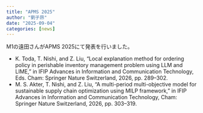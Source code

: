 ```yaml
---
title: "APMS 2025"
author: "劉子昂"
date: "2025-09-04"
categories: [news]
---
```


M1の遠田さんがAPMS 2025にて発表を行いました。


- K. Toda, T. Nishi, and Z. Liu, “Local explanation method for ordering policy in perishable inventory management problem using LLM and LIME,” in IFIP Advances in Information and Communication Technology, Eds. Cham: Springer Nature Switzerland, 2026, pp. 289–302.
- M. S. Akter, T. Nishi, and Z. Liu, “A multi-period multi-objective model for sustainable supply chain optimization using MILP framework,” in IFIP Advances in Information and Communication Technology, Cham: Springer Nature Switzerland, 2026, pp. 303–319.